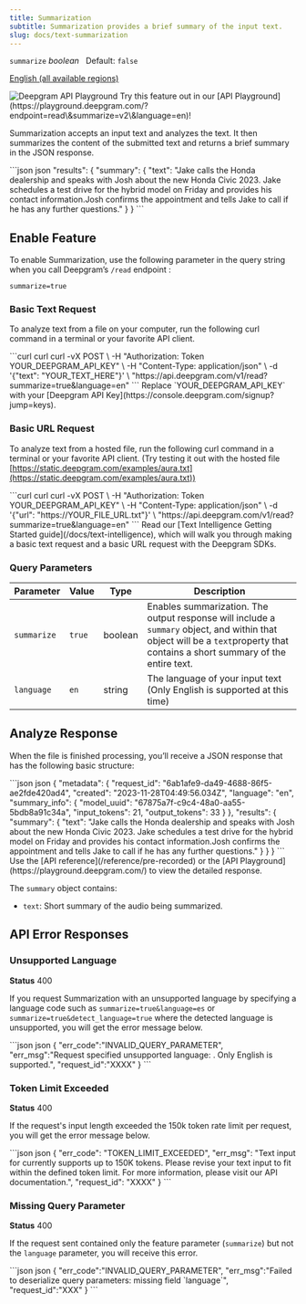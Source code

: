 ```yaml
---
title: Summarization
subtitle: Summarization provides a brief summary of the input text.
slug: docs/text-summarization
---
```



`summarize` *boolean*   Default: `false`

[English (all available regions)](/docs/models-languages-overview)

<div class="api-playground-call">
<span>
<img src="https://res.cloudinary.com/deepgram/image/upload/v1717523786/devex/codey-greeting_rekqe1.svg" alt="Deepgram API Playground"/>   Try this feature out in our [API Playground](https://playground.deepgram.com/?endpoint=read\&summarize=v2\&language=en)!
</span>
</div>

Summarization accepts an input text and analyzes the text. It then summarizes the content of the submitted text and returns a brief summary in the JSON response.

<CodeGroup>
  ```json json
   "results": {
      "summary": {
        "text": "Jake calls the Honda dealership and speaks with Josh about the new Honda Civic 2023. Jake schedules a test drive for the hybrid model on Friday and provides his contact information.Josh confirms the appointment and tells Jake to call if he has any further questions."
      }
    }
  ```
</CodeGroup>

## Enable Feature

To enable Summarization, use the following parameter in the query string when you call Deepgram’s `/read` endpoint :

`summarize=true`

### Basic Text Request

To analyze text from a file on your computer, run the following curl command in a terminal or your favorite API client.

<CodeGroup>
  ```curl curl
   curl -vX POST \
  	-H "Authorization: Token YOUR_DEEPGRAM_API_KEY" \
  	-H "Content-Type: application/json" \
  	-d '{"text": "YOUR_TEXT_HERE"}' \
  	"https://api.deepgram.com/v1/read?summarize=true&language=en"
  ```
</CodeGroup>

<Warning>
  Replace `YOUR_DEEPGRAM_API_KEY` with your [Deepgram API Key](https://console.deepgram.com/signup?jump=keys).
</Warning>

### Basic URL Request

To analyze text from a hosted file, run the following curl command in a terminal or your favorite API client. (Try testing it out with the hosted file [https://static.deepgram.com/examples/aura.txt](https://static.deepgram.com/examples/aura.txt))

<CodeGroup>
  ```curl curl
  curl -vX POST \
   -H "Authorization: Token YOUR_DEEPGRAM_API_KEY" \
   -H "Content-Type: application/json" \
   -d '{"url": "https://YOUR_FILE_URL.txt"}' \
   "https://api.deepgram.com/v1/read?summarize=true&language=en"
  ```
</CodeGroup>

<Info>
  Read our [Text Intelligence Getting Started guide](/docs/text-intelligence), which will walk you through making a basic text request and a basic URL request with the Deepgram SDKs.
</Info>

### Query Parameters

| Parameter   | Value  | Type    | Description                                                                                                                                                                   |
| ----------- | ------ | ------- | ----------------------------------------------------------------------------------------------------------------------------------------------------------------------------- |
| `summarize` | `true` | boolean | Enables summarization. The output response will include a `summary` object, and within that object will be a `text`property that contains a short summary of the entire text. |
| `language`  | `en`   | string  | The language of your input text (Only English is supported at this time)                                                                                                      |

## Analyze Response

When the file is finished processing, you’ll receive a JSON response that has the following basic structure:

<CodeGroup>
  ```json json
  {
    "metadata": {
      "request_id": "6ab1afe9-da49-4688-86f5-ae2fde420ad4",
      "created": "2023-11-28T04:49:56.034Z",
      "language": "en",
      "summary_info": {
        "model_uuid": "67875a7f-c9c4-48a0-aa55-5bdb8a91c34a",
        "input_tokens": 21,
        "output_tokens": 33
      }
    },
    "results": {
      "summary": {
        "text": "Jake calls the Honda dealership and speaks with Josh about the new Honda Civic 2023. Jake schedules a test drive for the hybrid model on Friday and provides his contact information.Josh confirms the appointment and tells Jake to call if he has any further questions."
      }
    }
  }
  ```
</CodeGroup>

<Info>
  Use the [API reference](/reference/pre-recorded) or the [API Playground](https://playground.deepgram.com/) to view the detailed response.
</Info>

The `summary` object contains:

* `text`: Short summary of the audio being summarized.

## API Error Responses

### Unsupported Language

**Status** 400

If you request Summarization with an unsupported language by specifying a language code such as `summarize=true&language=es` or `summarize=true&detect_language=true` where the detected language is unsupported, you will get the error message below.

<CodeGroup>
  ```json json
  {
    "err_code":"INVALID_QUERY_PARAMETER",
    "err_msg":"Request specified unsupported language: <language_name>. Only English is supported.",
    "request_id":"XXXX"
  }
  ```
</CodeGroup>

### Token Limit Exceeded

**Status** 400

If the request's input length exceeded the 150k token rate limit per request, you will get the error message below.

<CodeGroup>
  ```json json
  {
    "err_code": "TOKEN_LIMIT_EXCEEDED",
    "err_msg": "Text input for <api_name> currently supports up to 150K tokens. Please revise your text input to fit within the defined token limit. For more information, please visit our API documentation.",
    "request_id": "XXXX"
  }
  ```
</CodeGroup>

### Missing Query Parameter

**Status** 400

If the request sent contained only the feature parameter (`summarize`) but not the `language` parameter, you will receive this error.

<CodeGroup>
  ```json json
  {
    "err_code":"INVALID_QUERY_PARAMETER",
    "err_msg":"Failed to deserialize query parameters: missing field `language`",
    "request_id":"XXX"
  }
  ```
</CodeGroup>
